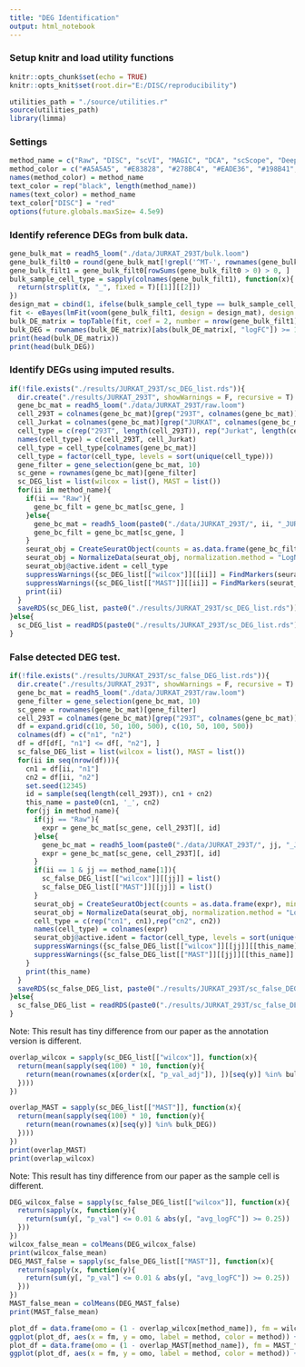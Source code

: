 ```yaml
---
title: "DEG Identification"
output: html_notebook
---
```

### Setup knitr and load utility functions
```r
knitr::opts_chunk$set(echo = TRUE)
knitr::opts_knit$set(root.dir="E:/DISC/reproducibility")
```
```r
utilities_path = "./source/utilities.r"
source(utilities_path)
library(limma)
```
### Settings
```r
method_name = c("Raw", "DISC", "scVI", "MAGIC", "DCA", "scScope", "DeepImpute", "VIPER", "scImpute")
method_color = c("#A5A5A5", "#E83828", "#278BC4", "#EADE36", "#198B41", "#920783", "#F8B62D", "#8E5E32", "#1E2B68")
names(method_color) = method_name
text_color = rep("black", length(method_name))
names(text_color) = method_name
text_color["DISC"] = "red"
options(future.globals.maxSize= 4.5e9)
```
### Identify reference DEGs from bulk data.
```r
gene_bulk_mat = readh5_loom("./data/JURKAT_293T/bulk.loom")
gene_bulk_filt0 = round(gene_bulk_mat[!grepl('^MT-', rownames(gene_bulk_mat)), ])
gene_bulk_filt1 = gene_bulk_filt0[rowSums(gene_bulk_filt0 > 0) > 0, ]
bulk_sample_cell_type = sapply(colnames(gene_bulk_filt1), function(x){
  return(strsplit(x, "_", fixed = T)[[1]][[2]])
})
design_mat = cbind(1, ifelse(bulk_sample_cell_type == bulk_sample_cell_type[1], 1, 0))
fit <- eBayes(lmFit(voom(gene_bulk_filt1, design = design_mat), design = design_mat))
bulk_DE_matrix = topTable(fit, coef = 2, number = nrow(gene_bulk_filt1))
bulk_DEG = rownames(bulk_DE_matrix)[abs(bulk_DE_matrix[, "logFC"]) >= 1.5 & bulk_DE_matrix[, "adj.P.Val"] <= 0.05]
print(head(bulk_DE_matrix))
print(head(bulk_DEG))
```
### Identify DEGs using imputed results.
```r
if(!file.exists("./results/JURKAT_293T/sc_DEG_list.rds")){
  dir.create("./results/JURKAT_293T", showWarnings = F, recursive = T)
  gene_bc_mat = readh5_loom("./data/JURKAT_293T/raw.loom")
  cell_293T = colnames(gene_bc_mat)[grep("293T", colnames(gene_bc_mat))]
  cell_Jurkat = colnames(gene_bc_mat)[grep("JURKAT", colnames(gene_bc_mat))]
  cell_type = c(rep("293T", length(cell_293T)), rep("Jurkat", length(cell_Jurkat)))
  names(cell_type) = c(cell_293T, cell_Jurkat)
  cell_type = cell_type[colnames(gene_bc_mat)]
  cell_type = factor(cell_type, levels = sort(unique(cell_type)))
  gene_filter = gene_selection(gene_bc_mat, 10)
  sc_gene = rownames(gene_bc_mat)[gene_filter]
  sc_DEG_list = list(wilcox = list(), MAST = list())
  for(ii in method_name){
    if(ii == "Raw"){
      gene_bc_filt = gene_bc_mat[sc_gene, ]
    }else{
      gene_bc_mat = readh5_loom(paste0("./data/JURKAT_293T/", ii, "_JURKAT_293T.loom"))
      gene_bc_filt = gene_bc_mat[sc_gene, ]
    }
    seurat_obj = CreateSeuratObject(counts = as.data.frame(gene_bc_filt), min.cells = 0, min.features = 0)
    seurat_obj = NormalizeData(seurat_obj, normalization.method = "LogNormalize", scale.factor = 10000)
    seurat_obj@active.ident = cell_type
    suppressWarnings({sc_DEG_list[["wilcox"]][[ii]] = FindMarkers(seurat_obj, ident.1 = "293T", ident.2 = "Jurkat", min.pct = 0.1, logfc.threshold = 0, test.use = "wilcox", verbose = F)})
    suppressWarnings({sc_DEG_list[["MAST"]][[ii]] = FindMarkers(seurat_obj, ident.1 = "293T", ident.2 = "Jurkat", min.pct = 0.1, logfc.threshold = 0, test.use = "MAST", verbose = F)})
    print(ii)
  }
  saveRDS(sc_DEG_list, paste0("./results/JURKAT_293T/sc_DEG_list.rds"))
}else{
  sc_DEG_list = readRDS(paste0("./results/JURKAT_293T/sc_DEG_list.rds"))
}
```
### False detected DEG test.
```r
if(!file.exists("./results/JURKAT_293T/sc_false_DEG_list.rds")){
  dir.create("./results/JURKAT_293T", showWarnings = F, recursive = T)
  gene_bc_mat = readh5_loom("./data/JURKAT_293T/raw.loom")
  gene_filter = gene_selection(gene_bc_mat, 10)
  sc_gene = rownames(gene_bc_mat)[gene_filter]
  cell_293T = colnames(gene_bc_mat)[grep("293T", colnames(gene_bc_mat))]
  df = expand.grid(c(10, 50, 100, 500), c(10, 50, 100, 500))
  colnames(df) = c("n1", "n2")
  df = df[df[, "n1"] <= df[, "n2"], ]
  sc_false_DEG_list = list(wilcox = list(), MAST = list())
  for(ii in seq(nrow(df))){
    cn1 = df[ii, "n1"]
    cn2 = df[ii, "n2"]
    set.seed(12345)
    id = sample(seq(length(cell_293T)), cn1 + cn2)
    this_name = paste0(cn1, '_', cn2)
    for(jj in method_name){
      if(jj == "Raw"){
        expr = gene_bc_mat[sc_gene, cell_293T][, id]
      }else{
        gene_bc_mat = readh5_loom(paste0("./data/JURKAT_293T/", jj, "_JURKAT_293T.loom"))
        expr = gene_bc_mat[sc_gene, cell_293T][, id]
      }
      if(ii == 1 & jj == method_name[1]){
        sc_false_DEG_list[["wilcox"]][[jj]] = list()
        sc_false_DEG_list[["MAST"]][[jj]] = list()
      }
      seurat_obj = CreateSeuratObject(counts = as.data.frame(expr), min.cells = 0, min.features = 0)
      seurat_obj = NormalizeData(seurat_obj, normalization.method = "LogNormalize", scale.factor = 10000)
      cell_type = c(rep("cn1", cn1),rep("cn2", cn2))
      names(cell_type) = colnames(expr)
      seurat_obj@active.ident = factor(cell_type, levels = sort(unique(cell_type)))
      suppressWarnings({sc_false_DEG_list[["wilcox"]][[jj]][[this_name]] = FindMarkers(seurat_obj, ident.1 = "cn1", ident.2 = "cn2", min.pct = 0.1, logfc.threshold = 0, test.use = "wilcox", verbose = F)})
      suppressWarnings({sc_false_DEG_list[["MAST"]][[jj]][[this_name]] = FindMarkers(seurat_obj, ident.1 = "cn1", ident.2 = "cn2", min.pct = 0.1, logfc.threshold = 0, test.use = "MAST", verbose = F)})
    }
    print(this_name)
  }
  saveRDS(sc_false_DEG_list, paste0("./results/JURKAT_293T/sc_false_DEG_list.rds"))
}else{
  sc_false_DEG_list = readRDS(paste0("./results/JURKAT_293T/sc_false_DEG_list.rds"))
}
```
Note: This result has tiny difference from our paper as the annotation version is different. 
```r
overlap_wilcox = sapply(sc_DEG_list[["wilcox"]], function(x){
  return(mean(sapply(seq(100) * 10, function(y){
    return(mean(rownames(x[order(x[, "p_val_adj"]), ])[seq(y)] %in% bulk_DEG))
  })))
})

overlap_MAST = sapply(sc_DEG_list[["MAST"]], function(x){
  return(mean(sapply(seq(100) * 10, function(y){
    return(mean(rownames(x)[seq(y)] %in% bulk_DEG))
  })))
})
print(overlap_MAST)
print(overlap_wilcox)
```
Note: This result has tiny difference from our paper as the sample cell is different. 
```r
DEG_wilcox_false = sapply(sc_false_DEG_list[["wilcox"]], function(x){
  return(sapply(x, function(y){
    return(sum(y[, "p_val"] <= 0.01 & abs(y[, "avg_logFC"]) >= 0.25))
  }))
})
wilcox_false_mean = colMeans(DEG_wilcox_false)
print(wilcox_false_mean)
DEG_MAST_false = sapply(sc_false_DEG_list[["MAST"]], function(x){
  return(sapply(x, function(y){
    return(sum(y[, "p_val"] <= 0.01 & abs(y[, "avg_logFC"]) >= 0.25))
  }))
})
MAST_false_mean = colMeans(DEG_MAST_false)
print(MAST_false_mean)
```

```r
plot_df = data.frame(omo = (1 - overlap_wilcox[method_name]), fm = wilcox_false_mean[method_name], method = method_name)
ggplot(plot_df, aes(x = fm, y = omo, label = method, color = method)) + geom_point() + geom_text_repel() + theme_bw() + theme(legend.position = "none") + xlab("False DEG (293T)") + ylab("1 - Overlap") + ggtitle("wilcox") + scale_colour_manual(values = method_color)
plot_df = data.frame(omo = (1 - overlap_MAST[method_name]), fm = MAST_false_mean[method_name], method = method_name)
ggplot(plot_df, aes(x = fm, y = omo, label = method, color = method)) + geom_point() + geom_text_repel() + theme_bw() + theme(legend.position = "none") + xlab("False DEG (293T)") + ylab("1 - Overlap") + ggtitle("MAST") + scale_colour_manual(values = method_color)
```








